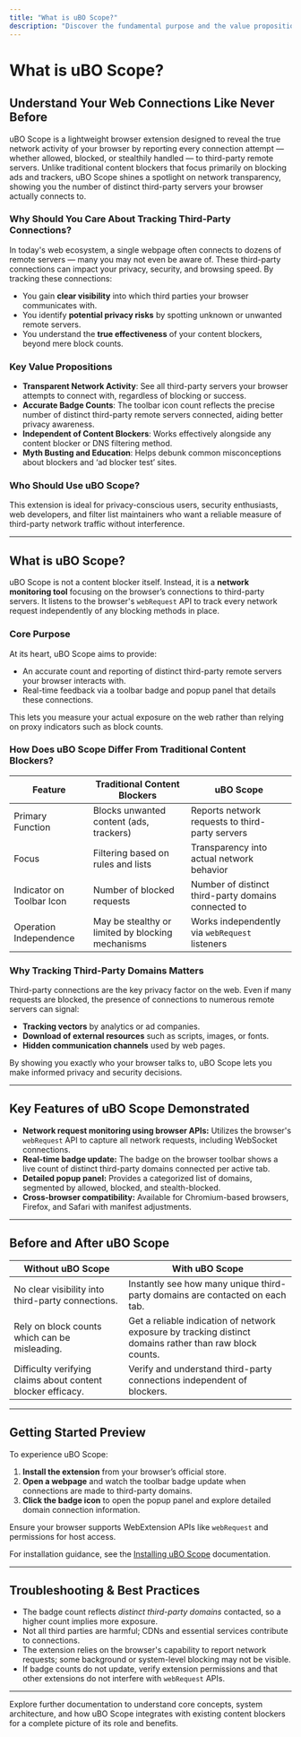 ```yaml
---
title: "What is uBO Scope?"
description: "Discover the fundamental purpose and the value proposition of uBO Scope. Understand how it differs from traditional content blockers and why tracking third-party remote connections matters for privacy and transparency."
---
```


# What is uBO Scope?

## Understand Your Web Connections Like Never Before

uBO Scope is a lightweight browser extension designed to reveal the true network activity of your browser by reporting every connection attempt — whether allowed, blocked, or stealthily handled — to third-party remote servers. Unlike traditional content blockers that focus primarily on blocking ads and trackers, uBO Scope shines a spotlight on network transparency, showing you the number of distinct third-party servers your browser actually connects to.

### Why Should You Care About Tracking Third-Party Connections?

In today's web ecosystem, a single webpage often connects to dozens of remote servers — many you may not even be aware of. These third-party connections can impact your privacy, security, and browsing speed. By tracking these connections:

- You gain **clear visibility** into which third parties your browser communicates with.
- You identify **potential privacy risks** by spotting unknown or unwanted remote servers.
- You understand the **true effectiveness** of your content blockers, beyond mere block counts.

### Key Value Propositions

- **Transparent Network Activity**: See all third-party servers your browser attempts to connect with, regardless of blocking or success.
- **Accurate Badge Counts**: The toolbar icon count reflects the precise number of distinct third-party remote servers connected, aiding better privacy awareness.
- **Independent of Content Blockers**: Works effectively alongside any content blocker or DNS filtering method.
- **Myth Busting and Education**: Helps debunk common misconceptions about blockers and ‘ad blocker test’ sites.

### Who Should Use uBO Scope?

This extension is ideal for privacy-conscious users, security enthusiasts, web developers, and filter list maintainers who want a reliable measure of third-party network traffic without interference.

---

## What is uBO Scope?

uBO Scope is not a content blocker itself. Instead, it is a **network monitoring tool** focusing on the browser’s connections to third-party servers. It listens to the browser's `webRequest` API to track every network request independently of any blocking methods in place.

### Core Purpose

At its heart, uBO Scope aims to provide:

- An accurate count and reporting of distinct third-party remote servers your browser interacts with.
- Real-time feedback via a toolbar badge and popup panel that details these connections.

This lets you measure your actual exposure on the web rather than relying on proxy indicators such as block counts.

### How Does uBO Scope Differ From Traditional Content Blockers?

| Feature                                      | Traditional Content Blockers                             | uBO Scope                                               |
|----------------------------------------------|----------------------------------------------------------|---------------------------------------------------------|
| Primary Function                            | Blocks unwanted content (ads, trackers)                  | Reports network requests to third-party servers         |
| Focus                                      | Filtering based on rules and lists                        | Transparency into actual network behavior                |
| Indicator on Toolbar Icon                   | Number of blocked requests                                | Number of distinct third-party domains connected to      |
| Operation Independence                      | May be stealthy or limited by blocking mechanisms        | Works independently via `webRequest` listeners           |

### Why Tracking Third-Party Domains Matters

Third-party connections are the key privacy factor on the web. Even if many requests are blocked, the presence of connections to numerous remote servers can signal:

- **Tracking vectors** by analytics or ad companies.
- **Download of external resources** such as scripts, images, or fonts.
- **Hidden communication channels** used by web pages.

By showing you exactly who your browser talks to, uBO Scope lets you make informed privacy and security decisions.

---

## Key Features of uBO Scope Demonstrated

- **Network request monitoring using browser APIs:** Utilizes the browser's `webRequest` API to capture all network requests, including WebSocket connections.
- **Real-time badge update:** The badge on the browser toolbar shows a live count of distinct third-party domains connected per active tab.
- **Detailed popup panel:** Provides a categorized list of domains, segmented by allowed, blocked, and stealth-blocked.
- **Cross-browser compatibility:** Available for Chromium-based browsers, Firefox, and Safari with manifest adjustments.

---

## Before and After uBO Scope

| Without uBO Scope                                         | With uBO Scope                                           |
|----------------------------------------------------------|---------------------------------------------------------|
| No clear visibility into third-party connections.         | Instantly see how many unique third-party domains are contacted on each tab. |
| Rely on block counts which can be misleading.             | Get a reliable indication of network exposure by tracking distinct domains rather than raw block counts. |
| Difficulty verifying claims about content blocker efficacy.| Verify and understand third-party connections independent of blockers. |

---

## Getting Started Preview

To experience uBO Scope:

1. **Install the extension** from your browser’s official store.
2. **Open a webpage** and watch the toolbar badge update when connections are made to third-party domains.
3. **Click the badge icon** to open the popup panel and explore detailed domain connection information.

Ensure your browser supports WebExtension APIs like `webRequest` and permissions for host access.

For installation guidance, see the [Installing uBO Scope](https://github.com/gorhill/uBO-Scope#installing-ubo-scope) documentation.

---

## Troubleshooting & Best Practices

- The badge count reflects _distinct third-party domains_ contacted, so a higher count implies more exposure.
- Not all third parties are harmful; CDNs and essential services contribute to connections.
- The extension relies on the browser's capability to report network requests; some background or system-level blocking may not be visible.
- If badge counts do not update, verify extension permissions and that other extensions do not interfere with `webRequest` APIs.

---

Explore further documentation to understand core concepts, system architecture, and how uBO Scope integrates with existing content blockers for a complete picture of its role and benefits.